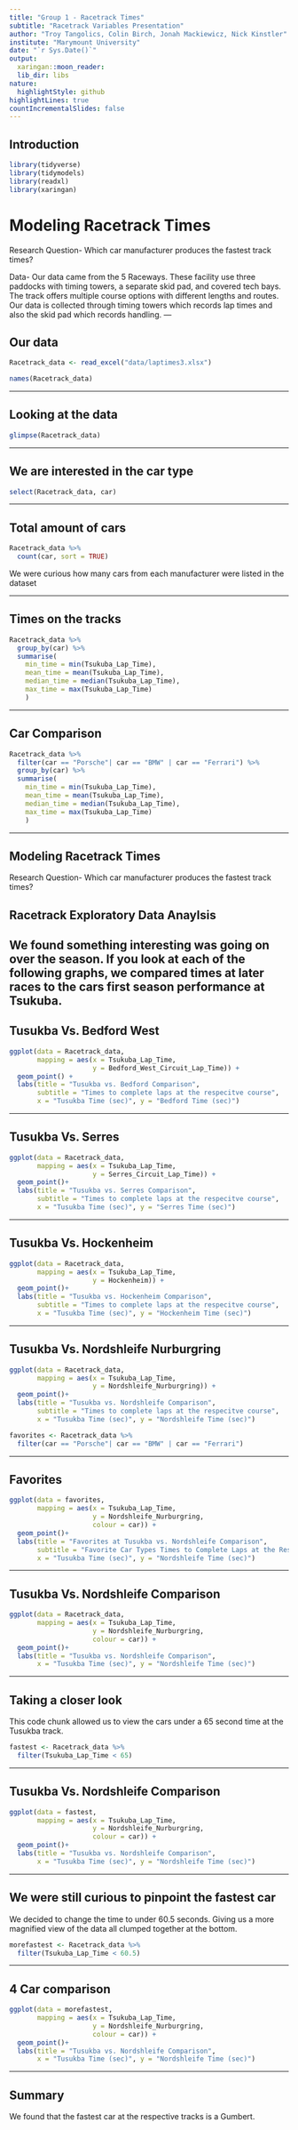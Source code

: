 ```yaml
---
title: "Group 1 - Racetrack Times"
subtitle: "Racetrack Variables Presentation"
author: "Troy Tangolics, Colin Birch, Jonah Mackiewicz, Nick Kinstler"
institute: "Marymount University"
date: "`r Sys.Date()`"
output:
  xaringan::moon_reader:
  lib_dir: libs
nature:
  highlightStyle: github
highlightLines: true
countIncrementalSlides: false
---
```


## Introduction

```r
library(tidyverse)
library(tidymodels)
library(readxl)
library(xaringan)
```

# Modeling Racetrack Times
Research Question- Which car manufacturer produces the fastest track times?

Data- Our data came from the 5 Raceways. These facility use three paddocks
with timing towers, a separate skid pad, and covered tech bays. The track offers multiple course
options with different lengths and routes. Our data is collected through timing towers which
records lap times and also the skid pad which records handling.
---

## Our data

```r
Racetrack_data <- read_excel("data/laptimes3.xlsx")
```


```r
names(Racetrack_data)
```
---

## Looking at the data

```r
glimpse(Racetrack_data)
```
---

## We are interested in the car type

```r
select(Racetrack_data, car)
```
---

## Total amount of cars

```r
Racetrack_data %>%
  count(car, sort = TRUE)
```
We were curious how many cars from each manufacturer were listed in the dataset

---

## Times on the tracks

```r
Racetrack_data %>%
  group_by(car) %>%
  summarise(
    min_time = min(Tsukuba_Lap_Time),
    mean_time = mean(Tsukuba_Lap_Time),
    median_time = median(Tsukuba_Lap_Time),
    max_time = max(Tsukuba_Lap_Time)
    )
```
---

## Car Comparison

```r
Racetrack_data %>%
  filter(car == "Porsche"| car == "BMW" | car == "Ferrari") %>%
  group_by(car) %>%
  summarise(
    min_time = min(Tsukuba_Lap_Time),
    mean_time = mean(Tsukuba_Lap_Time),
    median_time = median(Tsukuba_Lap_Time),
    max_time = max(Tsukuba_Lap_Time)
    )
```
---

## Modeling Racetrack Times
Research Question- Which car manufacturer produces the fastest track times?

## Racetrack Exploratory Data Anaylsis

We found something interesting was going on over the season. If you look at each of the following graphs, we compared times at later races to the cars first season performance at Tsukuba.
---

## Tusukba Vs. Bedford West

```r
ggplot(data = Racetrack_data,
       mapping = aes(x = Tsukuba_Lap_Time,
                     y = Bedford_West_Circuit_Lap_Time)) +
  geom_point() +
  labs(title = "Tusukba vs. Bedford Comparison",
       subtitle = "Times to complete laps at the respecitve course",
       x = "Tusukba Time (sec)", y = "Bedford Time (sec)")
```
---

## Tusukba Vs. Serres

```r
ggplot(data = Racetrack_data,
       mapping = aes(x = Tsukuba_Lap_Time,
                     y = Serres_Circuit_Lap_Time)) +
  geom_point()+
  labs(title = "Tusukba vs. Serres Comparison",
       subtitle = "Times to complete laps at the respecitve course",
       x = "Tusukba Time (sec)", y = "Serres Time (sec)")
```
---

## Tusukba Vs. Hockenheim

```r
ggplot(data = Racetrack_data,
       mapping = aes(x = Tsukuba_Lap_Time,
                     y = Hockenheim)) +
  geom_point()+
  labs(title = "Tusukba vs. Hockenheim Comparison",
       subtitle = "Times to complete laps at the respecitve course",
       x = "Tusukba Time (sec)", y = "Hockenheim Time (sec)")
```
---

## Tusukba Vs. Nordshleife Nurburgring

```r
ggplot(data = Racetrack_data,
       mapping = aes(x = Tsukuba_Lap_Time,
                     y = Nordshleife_Nurburgring)) +
  geom_point()+
  labs(title = "Tusukba vs. Nordshleife Comparison",
       subtitle = "Times to complete laps at the respecitve course",
       x = "Tusukba Time (sec)", y = "Nordshleife Time (sec)")
```

```r
favorites <- Racetrack_data %>%
  filter(car == "Porsche"| car == "BMW" | car == "Ferrari")
```
---

## Favorites

```r
ggplot(data = favorites,
       mapping = aes(x = Tsukuba_Lap_Time,
                     y = Nordshleife_Nurburgring,
                     colour = car)) +
  geom_point()+
  labs(title = "Favorites at Tusukba vs. Nordshleife Comparison",
       subtitle = "Favorite Car Types Times to Complete Laps at the Respecitve course",
       x = "Tusukba Time (sec)", y = "Nordshleife Time (sec)")
```
---

## Tusukba Vs. Nordshleife Comparison

```r
ggplot(data = Racetrack_data,
       mapping = aes(x = Tsukuba_Lap_Time,
                     y = Nordshleife_Nurburgring,
                     colour = car)) +
  geom_point()+
  labs(title = "Tusukba vs. Nordshleife Comparison",
       x = "Tusukba Time (sec)", y = "Nordshleife Time (sec)")
```
---

## Taking a closer look

This code chunk allowed us to view the cars under a 65 second time at the Tusukba track. 
```r
fastest <- Racetrack_data %>%
  filter(Tsukuba_Lap_Time < 65)
```
---

## Tusukba Vs. Nordshleife Comparison 

```r
ggplot(data = fastest,
       mapping = aes(x = Tsukuba_Lap_Time,
                     y = Nordshleife_Nurburgring,
                     colour = car)) +
  geom_point()+
  labs(title = "Tusukba vs. Nordshleife Comparison",
       x = "Tusukba Time (sec)", y = "Nordshleife Time (sec)")
```
---

## We were still curious to pinpoint the fastest car

We decided to change the time to under 60.5 seconds. Giving us a more magnified view of the data all clumped together at the bottom. 

```r
morefastest <- Racetrack_data %>%
  filter(Tsukuba_Lap_Time < 60.5)
```
---

## 4 Car comparison

```r
ggplot(data = morefastest,
       mapping = aes(x = Tsukuba_Lap_Time,
                     y = Nordshleife_Nurburgring,
                     colour = car)) +
  geom_point()+
  labs(title = "Tusukba vs. Nordshleife Comparison",
       x = "Tusukba Time (sec)", y = "Nordshleife Time (sec)")
```
---

## Summary 

We found that the fastest car at the respective tracks is a Gumbert. 


